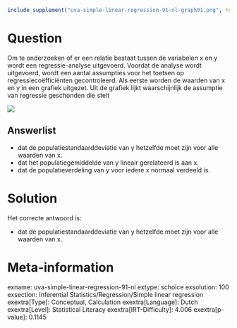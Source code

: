 ```r
include_supplement("uva-simple-linear-regression-91-nl-graph01.png", recursive = TRUE)
```

Question
========

Om te onderzoeken of er een relatie bestaat tussen de variabelen x en y
wordt een regressie-analyse uitgevoerd. Voordat de analyse wordt
uitgevoerd, wordt een aantal assumpties voor het toetsen op
regressiecoëfficiënten gecontroleerd. Als eerste worden de waarden van x
en y in een grafiek uitgezet. Uit de grafiek lijkt waarschijnlijk de
assumptie van regressie geschonden die stelt


![](uva-simple-linear-regression-91-nl-graph01.png)

Answerlist
----------

* dat de populatiestandaarddeviatie van y hetzelfde moet zijn voor alle waarden van x.
* dat het populatiegemiddelde van y lineair gerelateerd is aan x.
* dat de populatieverdeling van y voor iedere x normaal verdeeld is.

Solution
========

Het correcte antwoord is: 

* dat de populatiestandaarddeviatie van y hetzelfde moet zijn voor alle waarden van x.

Meta-information
================
exname: uva-simple-linear-regression-91-nl
extype: schoice
exsolution: 100
exsection: Inferential Statistics/Regression/Simple linear regression
exextra[Type]: Conceptual, Calculation
exextra[Language]: Dutch
exextra[Level]: Statistical Literacy
exextra[IRT-Difficulty]: 4.006
exextra[p-value]: 0.1145
